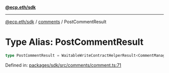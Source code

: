 [**@ecp.eth/sdk**](../../index.mdx)

***

[@ecp.eth/sdk](/sdk-reference/index.mdx) / [comments](/sdk-reference/comments/index.mdx) / PostCommentResult

# Type Alias: PostCommentResult

```ts
type PostCommentResult = WaitableWriteContractHelperResult<CommentManagerABIType, "CommentAdded">;
```

Defined in: [packages/sdk/src/comments/comment.ts:71](https://github.com/ecp-eth/comments-monorepo/blob/main/packages/sdk/src/comments/comment.ts#L71)

